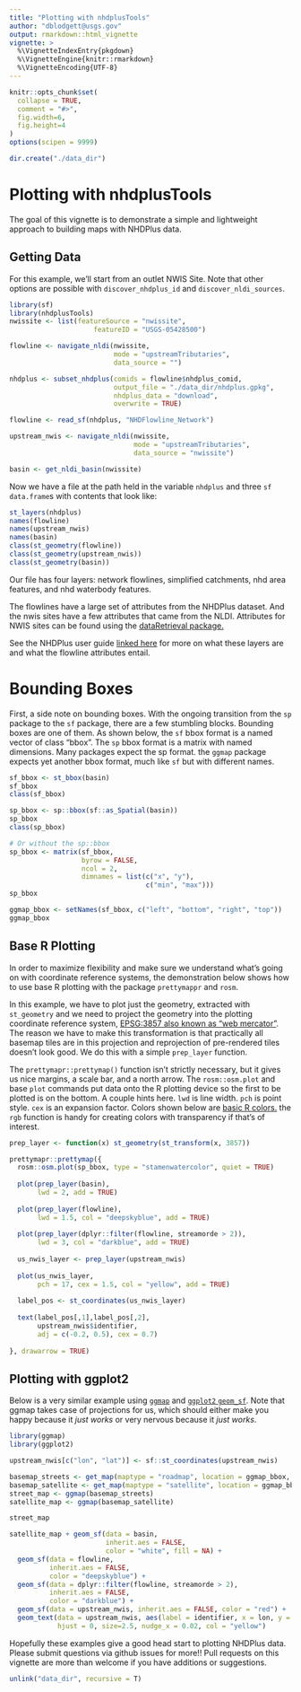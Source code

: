 ```yaml
---
title: "Plotting with nhdplusTools"
author: "dblodgett@usgs.gov"
output: rmarkdown::html_vignette
vignette: >
  %\VignetteIndexEntry{pkgdown}
  %\VignetteEngine{knitr::rmarkdown}
  %\VignetteEncoding{UTF-8}
---
```


```r
knitr::opts_chunk$set(
  collapse = TRUE,
  comment = "#>",
  fig.width=6, 
  fig.height=4
)
options(scipen = 9999)
```
```r
dir.create("./data_dir")
```

# Plotting with nhdplusTools

The goal of this vignette is to demonstrate a simple and lightweight approach to building maps with NHDPlus data. 

## Getting Data

For this example, we'll start from an outlet NWIS Site. Note that other options are possible with `discover_nhdplus_id` and `discover_nldi_sources`.

```r
library(sf)
library(nhdplusTools)
nwissite <- list(featureSource = "nwissite", 
                     featureID = "USGS-05428500")

flowline <- navigate_nldi(nwissite, 
                          mode = "upstreamTributaries", 
                          data_source = "")

nhdplus <- subset_nhdplus(comids = flowline$nhdplus_comid,
                          output_file = "./data_dir/nhdplus.gpkg",
                          nhdplus_data = "download",
                          overwrite = TRUE)

flowline <- read_sf(nhdplus, "NHDFlowline_Network")

upstream_nwis <- navigate_nldi(nwissite,
                               mode = "upstreamTributaries",
                               data_source = "nwissite")

basin <- get_nldi_basin(nwissite)
```

Now we have a file at the path held in the variable `nhdplus` and three `sf` `data.frame`s with contents that look like:

```r
st_layers(nhdplus)
names(flowline)
names(upstream_nwis)
names(basin)
class(st_geometry(flowline))
class(st_geometry(upstream_nwis))
class(st_geometry(basin))
```

Our file has four layers: network flowlines, simplified catchments, nhd area features, and nhd waterbody features. 

The flowlines have a large set of attributes from the NHDPlus dataset. And the nwis sites have a few attributes that came from the NLDI. Attributes for NWIS sites can be found using the [dataRetrieval package.](https://owi.usgs.gov/R/dataRetrieval.html)

See the NHDPlus user guide [linked here](https://www.epa.gov/waterdata/learn-more#Documentation) for more on what these layers are and what the flowline attributes entail.

# Bounding Boxes

First, a side note on bounding boxes. With the ongoing transition from the `sp` package to the `sf` package, there are a few stumbling blocks. Bounding boxes are one of them. As shown below, the `sf` bbox format is a named vector of class "bbox". The `sp` bbox format is a matrix with named dimensions. Many packages expect the sp format. the `ggmap` package expects yet another bbox format, much like `sf` but with different names. 

```r
sf_bbox <- st_bbox(basin)
sf_bbox
class(sf_bbox)

sp_bbox <- sp::bbox(sf::as_Spatial(basin))
sp_bbox
class(sp_bbox)

# Or without the sp::bbox
sp_bbox <- matrix(sf_bbox, 
                  byrow = FALSE, 
                  ncol = 2, 
                  dimnames = list(c("x", "y"), 
                                  c("min", "max")))
sp_bbox

ggmap_bbox <- setNames(sf_bbox, c("left", "bottom", "right", "top"))
ggmap_bbox
```

## Base R Plotting 

In order to maximize flexibility and make sure we understand what's going on with coordinate reference systems, the demonstration below shows how to use base R plotting with the package `prettymappr` and `rosm`. 

In this example, we have to plot just the geometry, extracted with `st_geometry` and we need to project the geometry into the plotting coordinate reference system, [EPSG:3857 also known as "web mercator"](https://en.wikipedia.org/wiki/Web_Mercator). The reason we have to make this transformation is that practically all basemap tiles are in this projection and reprojection of pre-rendered tiles doesn't look good. We do this with a simple `prep_layer` function.

The `prettymapr::prettymap()` function isn't strictly necessary, but it gives us nice margins, a scale bar, and a north arrow. The `rosm::osm.plot` and base `plot` commands put data onto the R plotting device so the first to be plotted is on the bottom. A couple hints here. `lwd` is line width. `pch` is point style. `cex` is an expansion factor. Colors shown below are [basic R colors.](http://www.stat.columbia.edu/~tzheng/files/Rcolor.pdf) the `rgb` function is handy for creating colors with transparency if that's of interest.

```r
prep_layer <- function(x) st_geometry(st_transform(x, 3857))

prettymapr::prettymap({
  rosm::osm.plot(sp_bbox, type = "stamenwatercolor", quiet = TRUE)
  
  plot(prep_layer(basin), 
       lwd = 2, add = TRUE)
  
  plot(prep_layer(flowline), 
       lwd = 1.5, col = "deepskyblue", add = TRUE)
  
  plot(prep_layer(dplyr::filter(flowline, streamorde > 2)), 
       lwd = 3, col = "darkblue", add = TRUE)
  
  us_nwis_layer <- prep_layer(upstream_nwis)
  
  plot(us_nwis_layer, 
       pch = 17, cex = 1.5, col = "yellow", add = TRUE)
  
  label_pos <- st_coordinates(us_nwis_layer)
  
  text(label_pos[,1],label_pos[,2], 
       upstream_nwis$identifier, 
       adj = c(-0.2, 0.5), cex = 0.7)
  
}, drawarrow = TRUE)
``` 

## Plotting with ggplot2

Below is a very similar example using [`ggmap`](https://github.com/dkahle/ggmap) and [`ggplot2` `geom_sf`](https://ggplot2.tidyverse.org/reference/ggsf.html). Note that ggmap takes case of projections for us, which should either make you happy because it _just works_ or very nervous because it _just works_. 

```r
library(ggmap)
library(ggplot2)

upstream_nwis[c("lon", "lat")] <- sf::st_coordinates(upstream_nwis)

basemap_streets <- get_map(maptype = "roadmap", location = ggmap_bbox, zoom = 11)
basemap_satellite <- get_map(maptype = "satellite", location = ggmap_bbox, zoom = 11)
street_map <- ggmap(basemap_streets)
satellite_map <- ggmap(basemap_satellite)

street_map

satellite_map + geom_sf(data = basin,
                        inherit.aes = FALSE,
                        color = "white", fill = NA) + 
  geom_sf(data = flowline,
          inherit.aes = FALSE,
          color = "deepskyblue") +
  geom_sf(data = dplyr::filter(flowline, streamorde > 2),
          inherit.aes = FALSE,
          color = "darkblue") +
  geom_sf(data = upstream_nwis, inherit.aes = FALSE, color = "red") + 
  geom_text(data = upstream_nwis, aes(label = identifier, x = lon, y = lat),
            hjust = 0, size=2.5, nudge_x = 0.02, col = "yellow")
```

Hopefully these examples give a good head start to plotting NHDPlus data. Please submit questions via github issues for more!! Pull requests on this vignette are more than welcome if you have additions or suggestions.

```r
unlink("data_dir", recursive = T)
```
